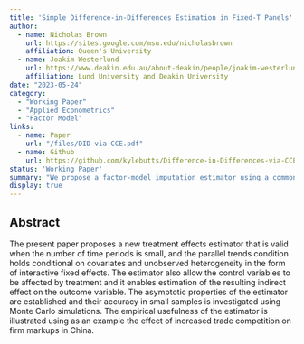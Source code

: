 ```yaml
---
title: 'Simple Difference-in-Differences Estimation in Fixed-T Panels'
author:
  - name: Nicholas Brown
    url: https://sites.google.com/msu.edu/nicholasbrown
    affiliation: Queen's University
  - name: Joakim Westerlund
    url: https://www.deakin.edu.au/about-deakin/people/joakim-westerlund
    affiliation: Lund University and Deakin University
date: "2023-05-24"
category: 
  - "Working Paper"
  - "Applied Econometrics"
  - "Factor Model"
links:
  - name: Paper
    url: "/files/DID-via-CCE.pdf"
  - name: Github
    url: https://github.com/kylebutts/Difference-in-Differences-via-CCE
status: 'Working Paper'
summary: "We propose a factor-model imputation estimator using a common correlated effects model. This model allows to decompose treatment effects into a direct effect and effects mediated by covariates."
display: true
---
```


## Abstract

The present paper proposes a new treatment effects estimator that is valid when the number of time periods is small, and the parallel trends condition holds conditional on covariates and unobserved heterogeneity in the form of interactive fixed effects. The estimator also allow the control variables to be affected by treatment and it enables estimation of the resulting indirect effect on the outcome variable. The asymptotic properties of the estimator are established and their accuracy in small samples is investigated using Monte Carlo simulations. The empirical usefulness of the estimator is illustrated using as an example the effect of increased trade competition on firm markups in China.
